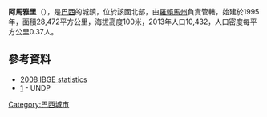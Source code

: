 '''阿馬雅里'''（{{lang-pt|Amajari}}），是[[巴西|巴西]]的城鎮，位於該國北部，由[[羅賴馬州|羅賴馬州]]負責管轄，始建於1995年，面積28,472平方公里，海拔高度100米，2013年人口10,432，人口密度每平方公里0.37人。

{{Coord|3|39|7|N|61|22|15|W|display=title}}

==參考資料==
*[http://www.ibge.gov.br/home/estatistica/populacao/estimativa2008/POP2008_DOU.pdf 2008 IBGE statistics] {{Wayback|url=http://www.ibge.gov.br/home/estatistica/populacao/estimativa2008/POP2008_DOU.pdf |date=20080908054819 }}
*[https://web.archive.org/web/20091003103229/http://www.pnud.org.br/atlas/ranking/IDH-M%2091%2000%20Ranking%20decrescente%20%28pelos%20dados%20de%202000%29.htm] - UNDP

{{Brazil-geo-stub}}{{羅賴馬州市鎮}}
[[Category:巴西城市|Category:巴西城市]]